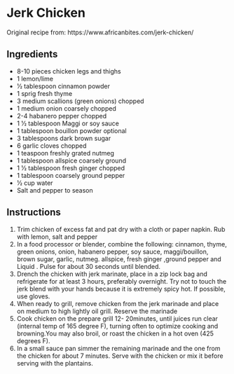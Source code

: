 # Jerk Chicken {#jerkchicken}

Original recipe from: https://www.africanbites.com/jerk-chicken/

## Ingredients

- 8-10 pieces	    chicken legs and thighs  
- 1           		lemon/lime  
- 1⁄2	tablespoon	cinnamon powder  
- 1	              sprig	fresh thyme  
- 3	              medium	scallions (green onions) chopped  
- 1	              medium	onion coarsely chopped  
- 2-4		          habanero pepper chopped  
- 1 1⁄2	tablespoon	Maggi or soy sauce
- 1	tablespoon  	bouillon powder optional  
- 3	tablespoons  	dark brown sugar  
- 6           		garlic cloves chopped  
- 1	teaspoon     	freshly grated nutmeg  
- 1	tablespoon	  allspice coarsely ground  
- 1 1⁄2	tablespoon	fresh ginger chopped  
- 1	tablespoon	  coarsely ground pepper  
- 1⁄2	cup	        water
- Salt and pepper to season  

## Instructions

1. Trim chicken of excess fat and pat dry with a cloth or paper napkin. Rub with lemon, salt and pepper
2. In a food processor or blender, combine the following: cinnamon, thyme, green onions, onion, habanero pepper, soy sauce, maggi/bouillon, brown sugar, garlic, nutmeg. allspice, fresh ginger ,ground pepper and Liquid . Pulse for about 30 seconds until blended.
3. Drench the chicken with jerk marinate, place in a zip lock bag and refrigerate for at least 3 hours, preferably overnight. Try not to touch the jerk blend with your hands because it is extremely spicy hot. If possible, use gloves.
4. When ready to grill, remove chicken from the jerk marinade and place on medium to high lightly oil grill. Reserve the marinade
5. Cook chicken on the prepare grill 12- 20minutes, until juices run clear (internal temp of 165 degree F), turning often to optimize cooking and browning.You may also broil, or roast the chicken in a hot oven (425 degrees F).
6. In a small sauce pan simmer the remaining marinade and the one from the chicken for about 7 minutes. Serve with the chicken or mix it before serving with the plantains.